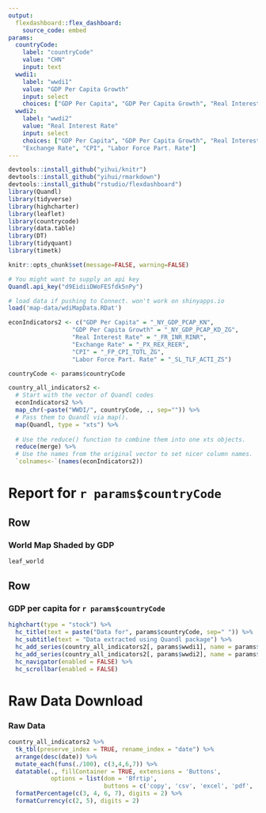 ```yaml
---
output: 
  flexdashboard::flex_dashboard:
    source_code: embed
params:
  countryCode:
    label: "countryCode"
    value: "CHN"
    input: text
  wwdi1:
    label: "wwdi1"
    value: "GDP Per Capita Growth"
    input: select
    choices: ["GDP Per Capita", "GDP Per Capita Growth", "Real Interest Rate", "Exchange Rate", "CPI", "Labor Force Part. Rate"]
  wwdi2:
    label: "wwdi2"
    value: "Real Interest Rate"
    input: select
    choices: ["GDP Per Capita", "GDP Per Capita Growth", "Real Interest Rate", 
    "Exchange Rate", "CPI", "Labor Force Part. Rate"]
---
```



```r
devtools::install_github("yihui/knitr")
devtools::install_github("yihui/rmarkdown")
devtools::install_github("rstudio/flexdashboard")
library(Quandl)
library(tidyverse)
library(highcharter)
library(leaflet)
library(countrycode)
library(data.table)
library(DT)
library(tidyquant)
library(timetk)

knitr::opts_chunk$set(message=FALSE, warning=FALSE)

# You might want to supply an api key
Quandl.api_key("d9EidiiDWoFESfdk5nPy")

# load data if pushing to Connect. won't work on shinyapps.io
load('map-data/wdiMapData.RDat')

econIndicators2 <- c("GDP Per Capita" = "_NY_GDP_PCAP_KN",
                  "GDP Per Capita Growth" = "_NY_GDP_PCAP_KD_ZG",
                  "Real Interest Rate" = "_FR_INR_RINR",
                  "Exchange Rate" = "_PX_REX_REER",
                  "CPI" = "_FP_CPI_TOTL_ZG",
                  "Labor Force Part. Rate" = "_SL_TLF_ACTI_ZS")

countryCode <- params$countryCode

country_all_indicators2 <- 
  # Start with the vector of Quandl codes
  econIndicators2 %>%
  map_chr(~paste("WWDI/", countryCode, ., sep="")) %>% 
  # Pass them to Quandl via map().
  map(Quandl, type = "xts") %>% 
  
  # Use the reduce() function to combine them into one xts objects.
  reduce(merge) %>% 
  # Use the names from the original vector to set nicer column names.
  `colnames<-`(names(econIndicators2))
```


Report for `r params$countryCode` {data-orientation=rows}
=====================================

Row {data-height=500}
-------------------------------------

### World Map Shaded by GDP

```r
leaf_world
```


Row 
------------------------------------- 

### GDP per capita for `r params$countryCode`

```r
highchart(type = "stock") %>% 
  hc_title(text = paste("Data for", params$countryCode, sep=" ")) %>% 
  hc_subtitle(text = "Data extracted using Quandl package") %>% 
  hc_add_series(country_all_indicators2[, params$wwdi1], name = params$wwdi1) %>% 
  hc_add_series(country_all_indicators2[, params$wwdi2], name = params$wwdi2) %>% 
  hc_navigator(enabled = FALSE) %>% 
  hc_scrollbar(enabled = FALSE) 

```

Raw Data Download
============================

### Raw Data

```r
country_all_indicators2 %>% 
  tk_tbl(preserve_index = TRUE, rename_index = "date") %>%
  arrange(desc(date)) %>% 
  mutate_each(funs(./100), c(3,4,6,7)) %>% 
  datatable(., fillContainer = TRUE, extensions = 'Buttons', 
            options = list(dom = 'Bfrtip', 
                           buttons = c('copy', 'csv', 'excel', 'pdf', 'print'))) %>% 
  formatPercentage(c(3, 4, 6, 7), digits = 2) %>% 
  formatCurrency(c(2, 5), digits = 2)
```

